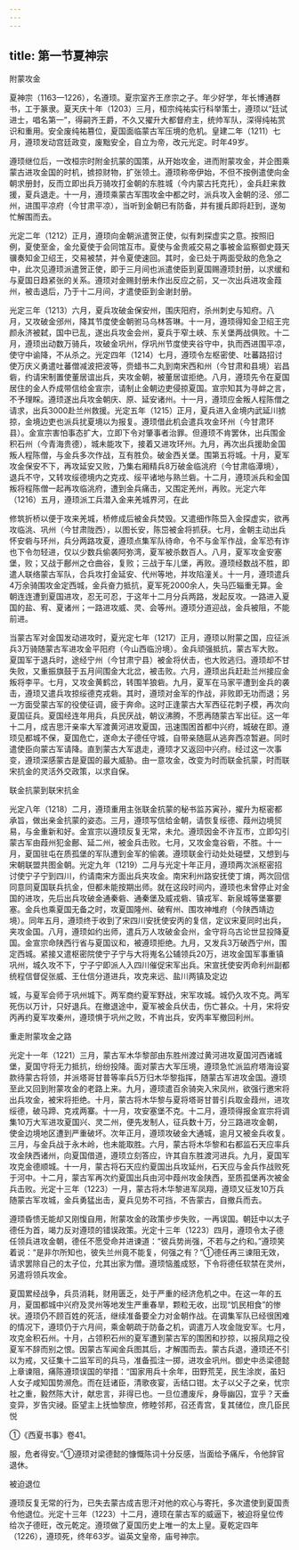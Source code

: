 ```yaml
---
---
---
```

title: 第一节夏神宗
---



附蒙攻金

夏神宗（1163—1226），名遵顼。夏宗室齐王彦宗之子。年少好学，年长博通群书，工于篆隶。夏天庆十年（1203）三月，桓宗纯祐实行科举策士，遵顼以“廷试进士，唱名第一”，得嗣齐王爵，不久又擢升大都督府主，统帅军队，深得纯祐赏识和重用。安全废纯祐篡位，夏国面临蒙古军压境的危机。皇建二年（1211）七月，遵顼发动宫廷政变，废黜安全，自立为帝，改元光定。时年49岁。

遵顼继位后，一改桓宗时附金抗蒙的国策，从开始攻金，进而附蒙攻金，并企图乘蒙古进攻金国的时机，掳掠财物，扩张领土。遵顼称帝伊始，不但不按例遣使向金朝求册封，反而立即出兵万骑攻打金朝的东胜城（今内蒙古托克托），金兵赶来救援，夏兵退走。十一月，遵顼乘蒙古军围攻金中都之时，派兵攻入金朝的泾、邠二州，进围平凉府（今甘肃平凉），当听到金朝已有防备，并有援兵即将赶到，遂匆忙解围而去。

光定二年（1212）正月，遵顼向金朝派遣贺正使，似有刺探虚实之意。按照旧例，夏使至金，金允夏使于会同馆互市。夏使与金贵戚交易之事被金监察御史聂天骥奏知金卫绍王，交易被禁，并令夏使速回。其时，金已处于两面受敌的危急之中，此次见遵顼派遣贺正使，即于三月间也派遣使臣到夏国赐遵顼封册，以求缓和与夏国日趋紧张的关系。遵顼对金赐封册未作出反应之前，又一次出兵进攻金葭州，被击退后，乃于十二月间，才遣使臣到金谢封册。

光定三年（1213）六月，夏兵攻破金保安州，围庆阳府，杀州刺史与知府。八月，又攻破金邠州，降其节度使金朝驸马乌林答琳。十一月，遵顼得知金卫绍王完颜永济被弑，国中已乱，遂出兵攻金会州，夏兵于窄土峡、东关堡两战俱败。十二月，遵顼出动数万骑兵，攻破金巩州，俘巩州节度使夹谷守中，执而西进围平凉，使守中谕降，不从杀之。光定四年（1214）七月，遵顼令左枢密使、吐蕃路招讨使万庆义勇遣吐蕃僧减波把波等，赍蜡书二丸到南宋西和州（今甘肃和县境）岩昌砦，约请宋制置使董居谊出兵，夹攻金朝，被董居谊拒绝。八月，遵顼先令在夏国居住的金人乔成带信给金宣宗，请制止金朝边吏侵掠夏国。宣宗知其为寻衅之言，不予理睬。遵顼遂出兵攻金朝庆、原、延安诸州。十一月，遵顼应金叛人程陈僧之请求，出兵3000赴兰州救援。光定五年（1215）正月，夏兵进入金境内武延川掳掠，金境边吏也派兵扰夏境以为报复。遵顼借此机会遣兵攻金环州（今甘肃环县）。金宣宗害怕事态扩大，立即下令对肇事者治罪。但遵顼不肯罢休，出兵围金积石州（今青海贵德），城未能攻下，接着又进攻环州。九月，再次出兵援助金国叛人程陈僧，与金兵多次作战，互有胜负。破金西关堡。围第五将城。十月，夏军攻金保安不下，再攻延安又败，乃集右厢精兵8万破金临洮府（今甘肃临潭境），退兵不守，又转攻绥德境内之克戎、绥平诸地与熟兰砦。十二月，遵顼派兵和金国叛将程陈僧一起再攻临洮府，遭到金兵痛击，又围定羌州，再败。光定六年（1216）五月，遵顼派工兵潜入金来羌城界河，在此

修筑折桥以便于攻来羌城，桥修成后被金兵焚毁。又遣细作陈岊入金探虚实，欲再攻临洮、巩州（今甘肃陇西），以图长安，陈岊被金将抓获。七月，金朝主动出兵怀安砦与环州，兵分两路攻夏，遵顼点集军队待命，令不与金军作战，金军恐有诈也下令勿轻进，仅以少数兵偷袭阿弥湾，夏军被杀数百人。八月，夏军攻金安塞堡，败；又战于鄜州之仓曲谷，复败；三战于车儿堡，再败。遵顼经数战不胜，即遣人联络蒙古军队，合兵攻打金延安、代州等地，并攻陷潼关。十一月，遵顼遣兵4万余骑围攻金定西城，金兵奋力抵抗，夏军死2000余人，失马匹辎重无算。金朝连连遭到夏国进攻，忍无可忍，于这年十二月分兵两路，发起反攻。一路进入夏国的盐、宥、夏诸州；一路进攻威、灵、会等州。遵顼分道迎战，金兵被阻，不能前进。

当蒙古军对金国发动进攻时，夏光定七年（1217）正月，遵顼以附蒙之国，应征派兵3万骑随蒙古军进攻金平阳府（今山西临汾境）。金兵顽强抵抗，蒙古军大败。夏国军于退兵时，途经宁州（今甘肃宁县）被金将伏击，也大败逃归。遵顼却不甘失败，又重振旗鼓于五月间围金大北岔，被击败。六月，遵顼出兵赶赴兰州接应金叛将李平。七月，又攻金黄鹤岔，转围羊狼砦。九月，夏军在马家平遭到金兵的袭击，遵顼又遣兵攻掠绥德克戎砦。其时，遵顼对金军的作战，非败即无功而退；另一方面受蒙古军的役使征调，疲于奔命。这时正逢蒙古大军西征花刺子模，再次向夏国征兵。夏国经连年用兵，兵民厌战，朝议沸腾，不愿再随蒙古军出征。这一年十二月，成吉思汗亲率大军渡黄河进攻夏国，迅速围困首都中兴府，城破在即。遵顼见都城不保，夏国危亡，遂命太子德任守城，自带亲随扈从逃奔西凉暂避。同时遣使臣向蒙古军请降。直到蒙古大军退走，遵顼才又返回中兴府。经过这一次事变，遵顼深感蒙古是夏国的最大威胁。由一意攻金，改变为时而联金抗蒙，时而联宋抗金的灵活外交政策，以求自保。

联金抗蒙到联宋抗金

光定八年（1218）二月，遵顼重用主张联金抗蒙的秘书监苏寅孙，擢升为枢密都承旨，做出亲金抗蒙的姿态。三月，遵顼写信给金朝，请恢复绥德、葭州边境贸易，与金重新和好。金宣宗以遵顼反复无常，未允。遵顼因金不许互市，立即勾引蒙古军由葭州犯金鄜、延二州，被金兵击败。七月，又攻金龛谷砦，不胜。十一月，夏国驻屯在质孤堡的军队遭到金军的偷袭。遵顼联金行动处处碰壁，又想到与宋朝联盟共图金朝。光定九年（1219）二月与光定十年正月，遵顼两次派枢密招讨使宁子宁到四川，约请南宋方面出兵夹攻金。南宋利州路安抚使丁焴，两次回信同意同夏国联兵抗金，但都未能按期出师。就在这段时间内，遵顼也未曾停止对金国的进攻，先后出兵攻破金通秦砦、通秦堡及威戎砦、镇戎军、新泉城等堡寨要塞。金兵也乘夏国无备之时，攻夏国隆州、破宥州、围攻神堆府（今陕西靖边境）。同年五月，遵顼终于收到了宋四川安抚使安丙的复信，定议宋夏同时出兵，夹攻金国。八月，遵顼如约出师，遣兵万人攻破金会州，金守将乌古论世显投降夏国。金宣宗命陕西行省与夏国议和，被遵顼拒绝。九月，又发兵3万破西宁州，围定西城。紧接又遣枢密院使宁子宁与大将嵬名公辅领兵20万，进攻金国军事重镇巩州，城久攻不下，宁子宁即派人入四川催促宋军出兵。宋宣抚使安丙命利州副都统程信督促张威、王仕信分道进兵，攻克来远、盐川两镇及定边

城，与夏军会师于巩州城下。两军商约夏军野战，宋军攻城。城仍久攻不克。两军死伤以万计，只好退兵。在撤退途中，夏军被金兵伏击，伤亡甚众。十月，宋将安丙再约夏军攻秦州，遵顼惧于巩州之败，不肯出兵，安丙率军撤回利州。

重走附蒙攻金之路

光定十一年（1221）三月，蒙古军木华黎部由东胜州渡过黄河进攻夏国河西诸城堡，夏国守将无力抵抗，纷纷投降。面对蒙古大军压境，遵顼急忙派监府塔海设宴款待蒙古将领，并派塔哥甘普等率兵5万归木华黎指挥，随蒙古军进攻金国。遵顼至此又回到附蒙攻金的老路上来。九月，遵顼遣百余骑突入宋凤州，欲强行邀宋将出兵攻金，被宋将拒绝。十月，蒙古将木华黎与夏将塔哥甘普引兵取金葭州，进攻绥德，破马蹄、克戎两寨。十一月，攻安塞堡不克。十二月，遵顼得报金宣宗将调集10万大军进攻夏国兴、灵二州，便先发制人，征兵数十万，分三路进攻金朝，使金边境地区遭到严重破坏。次年正月，遵顼攻破金大通城，逾月又被金兵收复。三月，与金兵战于永木岭，也未能取胜。六月，蒙古将木华黎和右都监石天应率兵攻金陕西诸州，向夏国借道，遵顼立刻答应，许其自东胜渡河进兵。九月，夏国军攻克金德顺城。十一月，蒙古将石天应约夏国出兵攻延州，石天应与金兵作战败死于河中。十二月，蒙古军再次约夏国出兵由河中葭州攻金陕西，至质孤堡再次被金兵击败。光定十三年（1223）一月，蒙古将木华黎进军凤翔，遵顼又征发10万兵随蒙古军攻城，金兵勇猛出击，夏兵见势不可挡，不告蒙古，自撤兵而去。

遵顼昏愦无能却又刚愎自用，附蒙攻金的政策步步失败，一再误国。朝廷中以太子德任为首，竭力反对遵顼的错误政策。光定十三年（1223）四月，遵顼令太子德任领兵进攻金朝，德任不愿受命并进谏道：“彼兵势尚强，不若与之约和。”遵顼笑着说：“是非尔所知也，彼失兰州竟不能复，何强之有？”①德任再三谏阻无效，请求罢除自己的太子位，允其出家为僧。遵顼恼羞成怒，下令将德任软禁在灵州，另遣将领兵攻金。

夏国累经战争，兵员消耗，财用匮乏，处于严重的经济危机之中。在这一年的五月，夏国都城中兴府及灵州等地发生严重春旱，颗粒无收，出现“饥民相食”的惨状。遵顼仍不顾百姓的死活，继续准备要全力对金朝作战。在调集军队已经很困难的情况下，遵顼仍于六月间，乘金朝疏于防备之机，调遣万人攻金陇安军。七月，攻克金积石州。十月，占领积石州的夏军遭到蒙古军的围困和抄掠，以报凤翔之役夏军不辞而别之恨。因蒙古军闻金兵图其后，才解围而去。蒙古兵退，遵顼还不引以为戒，又征集十二监军司的兵马，准备孤注一掷，进攻金巩州。御史中丞梁德懿上章谏阻，痛陈遵顼误国的举措：“国家用兵十余年，田野荒芜，民生涂炭，虽妇人女子咸知国势濒危。而在廷诸臣，清歌夜宴，舌结口钳。太子以父子之亲，忧宗社之重，毅然陈大计，献忠言，非得已也。一旦位遭废斥，身辱幽囚，宜乎？天垂变异，岁告灾祲。臣望主上抚恤黎庶，修睦邻邦，召还青宫，复其储位，庶几臣民悦

①《西夏书事》卷41。

服，危者得安。”①遵顼对梁德懿的慷慨陈词十分反感，当面给予痛斥，令他辞官退休。

被迫退位

遵顼反复无常的行为，已失去蒙古成吉思汗对他的欢心与寄托，多次遣使到夏国责令他退位。光定十三年（1223）十二月，遵顼在蒙古军的威逼下，被迫将皇位传给次子德旺，改元乾定。遵顼做了夏国历史上唯一的太上皇。夏乾定四年（1226），遵顼死，终年63岁。谥英文皇帝，庙号神宗。